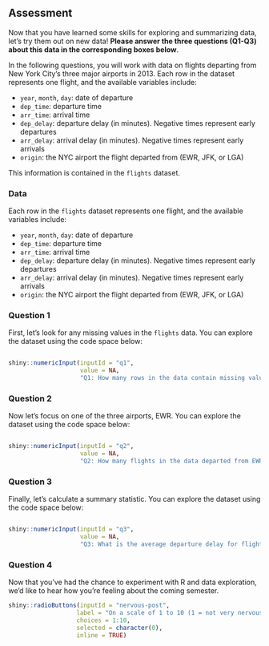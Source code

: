 ## Assessment

Now that you have learned some skills for exploring and summarizing data, let's try them out on new data! **Please answer the three questions (Q1-Q3) about this data in the corresponding boxes below**.

In the following questions, you will work with data on flights departing from New York City’s three major airports in 2013. Each row in the dataset represents one flight, and the available variables include:

* `year`, `month`, `day`: date of departure
* `dep_time`: departure time
* `arr_time`: arrival time
* `dep_delay`: departure delay (in minutes). Negative times represent early departures
* `arr_delay`: arrival delay (in minutes). Negative times represent early arrivals
* `origin`: the NYC airport the flight departed from (EWR, JFK, or LGA)

This information is contained in the `flights` dataset.

### Data

Each row in the `flights` dataset represents one flight, and the available variables include:

* `year`, `month`, `day`: date of departure
* `dep_time`: departure time
* `arr_time`: arrival time
* `dep_delay`: departure delay (in minutes). Negative times represent early departures
* `arr_delay`: arrival delay (in minutes). Negative times represent early arrivals
* `origin`: the NYC airport the flight departed from (EWR, JFK, or LGA)

### Question 1

First, let's look for any missing values in the `flights` data. You can explore the dataset using the code space below:

```r

```

```r
shiny::numericInput(inputId = "q1",
                    value = NA,
                    "Q1: How many rows in the data contain missing values?")
```

### Question 2

Now let's focus on one of the three airports, EWR. You can explore the dataset using the code space below:

```r

```

```r
shiny::numericInput(inputId = "q2",
                    value = NA,
                    "Q2: How many flights in the data departed from EWR?")
```

### Question 3

Finally, let's calculate a summary statistic. You can explore the dataset using the code space below:

```r

```

```r
shiny::numericInput(inputId = "q3",
                    value = NA,
                    "Q3: What is the average departure delay for flights departing from EWR? Round your answer to two decimal places. (Remember to deal with missing values before calculating the mean!)")

```

### Question 4

Now that you've had the chance to experiment with R and data exploration, we'd like to hear how you're feeling about the coming semester.


```r
shiny::radioButtons(inputId = "nervous-post",
                   label = "On a scale of 1 to 10 (1 = not very nervous, 10 = very nervous), how nervous are you feeling about learning R this semester?", 
                   choices = 1:10,
                   selected = character(0),
                   inline = TRUE)
```